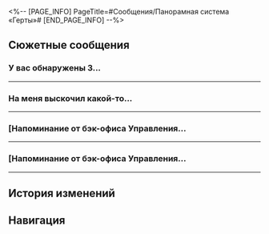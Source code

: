<%-- [PAGE_INFO]
PageTitle=#Сообщения/Панорамная система «Герты»#
[END_PAGE_INFO] --%>
{{Сообщение Инфобокс
|id          = 7
|Изображение = НИП Панорамная система «Герты» Иконка.png
|Тип         = НИП
|Отправитель = Панорамная система «Герты»
|ПодписьСоо  = Всемогущая Нус наблюдает за вами.
|Фракция     = Космическая станция «Герта»
}}

==Сюжетные сообщения==
===У вас обнаружены 3...===
{{Сообщения
|условие_получения = 
|текст =
:'''Панорамная система «Герты»:''' У вас обнаружены 3 карты с особым доступом, уровень секретности неизвестен.
:'''Панорамная система «Герты»:''' Система активировала команду трёхуровневой проверки полномочий. Мы приветствуем ваше возвращение в прежнее место.
:{Выбор} Что за прежнее место?
::'''(Первопроходец):''' Что за прежнее место?
:{Выбор} Откуда у меня появились три карты с особым доступом?
::'''(Первопроходец):''' Откуда у меня появились три карты с особым доступом?
:{Выбор} Это какой-то VIP-приём?
::'''(Первопроходец):''' Это какой-то VIP-приём?
:'''Панорамная система «Герты»:''' Аутентификатор ответа недействителен. Система активировала тройную аутентификацию. Мы приветствуем ваше возвращение.
}}
----

===На меня выскочил какой-то...===
{{Сообщения
|условие_получения = 
|текст =
:'''Панорамная система «Герты»:''' На меня выскочил какой-то здоровяк, и мне пришлось бежать со всех ног, спасая свою жизнь!
:'''Панорамная система «Герты»:''' [[Файл:Message Herta Panopticon System Wubbaboo 01.png|256px]]
:'''Панорамная система «Герты»:''' Я как раз проявляю фотографию нашей исследовательской группы, сделанную несколько дней назад. Смотри. Кажется, на ней что-то есть!
:'''Панорамная система «Герты»:''' [[Файл:Message Herta Panopticon System Wubbaboo 02.png|256px]]
:'''Панорамная система «Герты»:''' После нескольких ночей обслуживания оборудования мне на глаза попалось скопище странных существ!
:'''Панорамная система «Герты»:''' [[Файл:Message Herta Panopticon System Wubbaboo 03.png|256px]]
;{Принятая миссия: Заупокойная месса}
}}
----

===[Напоминание от бэк-офиса Управления...===
{{Сообщения
|условие_получения = 
|текст =
:'''Панорамная система «Герты»:''' [Напоминание от бэк-офиса Управления по взращиванию созданий]<br />Системное время «Герты»: 00:01<br />Завершено наблюдение за Зоной кормления. Предоставляем вам ежедневный отчёт о поведенческих рисках созданий в зоне кормления.
:'''Панорамная система «Герты»:''' [Ежедневный отчёт о поведенческих рисках созданий в зоне кормления]<br />1. Одно из созданий попыталось украсть еду из миски другого создания, но то за доли секунд уничтожило содержимое своей миски, чем привело окружающих в ужас.<br />2. Одно из созданий перевернуло миску, поэтому повсюду разлетелось её содержимое. Затем виновное создание осознало свою ошибку, съело валявшуюся еду и вылизало пол до блеска, в результате чего другие создания поскальзывались.<br />3. Новоприбывшее создание впервые попробовало еду, оставшуюся с вечера. После краткого замешательства, создание съело еду.<br />4. Одному созданию была не по вкусу предложенная еда, поэтому оно колотило хвостом по полу, пока перебирало содержимое миски. А из-за того, что полы на станции весьма твёрдые, создание травмировало хвост. Первая помощь уже оказана, опасность миновала.<br />5. Одно из созданий изобрело новую позу и потягивалось во время приёма пищи, что привлекло любопытные взгляды остальных созданий.
}}
----

===[Напоминание от бэк-офиса Управления...===
{{Сообщения
|условие_получения = 
|текст =
:'''Панорамная система «Герты»:''' [Напоминание от бэк-офиса Управления по взращиванию созданий]<br />Системное время «Герты»: 00:01<br />Завершено наблюдение за зоной отдыха. Предоставляем вам ежедневный отчёт о поведенческих рисках созданий в Зоне отдыха.
:'''Панорамная система «Герты»:''' [Ежедневный отчёт о поведенческих рисках созданий в Зоне отдыха]<br />1. Одно из созданий получило травму в результате сильных потягушек, пока грелось на солнце.<br />2. Одно из созданий прыгнуло на пол и общалось со своим отражением в течение пяти минут, теперь остальные очень переживают за его психическое здоровье.<br />3. Два создания уснули, прижавшись друг к другу. В процессе у одного из них начались судороги, поэтому оно лягнуло другое создание 10 раз. Разбуженные долго бранились и препирались.<br />4. Сегодня проходящий мимо робот обновлял систему и издал странный звук, который разбудил трёх созданий.<br />5. Три создания свернулись калачиками на одной лежанке, чтобы было теплее. В этой области понизили температуру воздуха.
}}
----

==История изменений==
{{История изменений|3.5}}

==Навигация==
{{Сообщения Навбокс}}